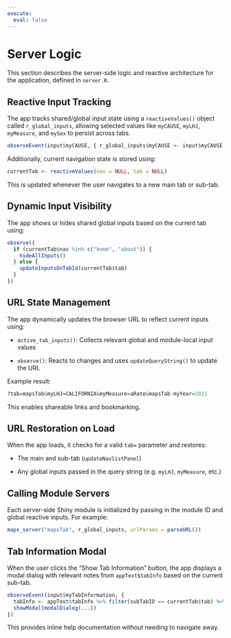 ```yaml
---
execute: 
  eval: false
---
```


# Server Logic

This section describes the server-side logic and reactive architecture for the application, defined in `server.R`.

## Reactive Input Tracking

The app tracks shared/global input state using a `reactiveValues()` object called `r_global_inputs`, allowing selected values like `myCAUSE`, `myLHJ`, `myMeasure`, and `mySex` to persist across tabs.

```r
observeEvent(input$myCAUSE, { r_global_inputs$myCAUSE <- input$myCAUSE })
```

Additionally, current navigation state is stored using:

```r
currentTab <- reactiveValues(nav = NULL, tab = NULL)
```

This is updated whenever the user navigates to a new main tab or sub-tab.

## Dynamic Input Visibility

The app shows or hides shared global inputs based on the current tab using:

```r
observe({
  if (currentTab$nav %in% c("home", "about")) {
    hideAllInputs()
  } else {
    updateInputsOnTabId(currentTab$tab)
  }
})
```

## URL State Management

The app dynamically updates the browser URL to reflect current inputs using:

-   `active_tab_inputs()`: Collects relevant global and module-local input values

-   `observe()`: Reacts to changes and uses `updateQueryString()` to update the URL

Example result:

```r
?tab=mapsTab&myLHJ=CALIFORNIA&myMeasure=aRate&mapsTab-myYear=2021
```

This enables shareable links and bookmarking.

## URL Restoration on Load

When the app loads, it checks for a valid `tab=` parameter and restores:

-   The main and sub-tab (`updateNavlistPanel`)

-   Any global inputs passed in the query string (e.g. `myLHJ`, `myMeasure`, etc.)

## Calling Module Servers

Each server-side Shiny module is initialized by passing in the module ID and global reactive inputs. For example:

```r
maps_server("mapsTab", r_global_inputs, urlParams = parseURL())
```

## Tab Information Modal

When the user clicks the "Show Tab Information" button, the app displays a modal dialog with relevant notes from `appText$tabInfo` based on the current sub-tab.

```r
observeEvent(input$myTabInformation, {
  tabInfo <- appText$tabInfo %>% filter(subTabID == currentTab$tab) %>% pull(Text)
  showModal(modalDialog(...))
})
```

This provides inline help documentation without needing to navigate away.
